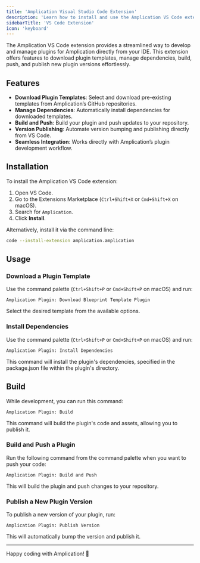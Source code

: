 ```yaml
---
title: 'Amplication Visual Studio Code Extension'
description: 'Learn how to install and use the Amplication VS Code extension to streamline plugin development.'
sidebarTitle: 'VS Code Extension'
icon: 'keyboard'
---
```


The Amplication VS Code extension provides a streamlined way to develop and manage plugins for Amplication directly from your IDE. This extension offers features to download plugin templates, manage dependencies, build, push, and publish new plugin versions effortlessly.

## Features

- **Download Plugin Templates**: Select and download pre-existing templates from Amplication’s GitHub repositories.
- **Manage Dependencies**: Automatically install dependencies for downloaded templates.
- **Build and Push**: Build your plugin and push updates to your repository.
- **Version Publishing**: Automate version bumping and publishing directly from VS Code.
- **Seamless Integration**: Works directly with Amplication’s plugin development workflow.

## Installation

To install the Amplication VS Code extension:

1. Open VS Code.
2. Go to the Extensions Marketplace (`Ctrl+Shift+X` or `Cmd+Shift+X` on macOS).
3. Search for `Amplication`.
4. Click **Install**.

Alternatively, install it via the command line:

```sh
code --install-extension amplication.amplication
```

## Usage

### Download a Plugin Template

Use the command palette (`Ctrl+Shift+P` or `Cmd+Shift+P` on macOS) and run:

```
Amplication Plugin: Download Blueprint Template Plugin
```

Select the desired template from the available options.

### Install Dependencies

Use the command palette (`Ctrl+Shift+P` or `Cmd+Shift+P` on macOS) and run:

```
Amplication Plugin: Install Dependencies
```

This command will install the plugin's dependencies, specified in the package.json file within the plugin's directory.

## Build

While development, you can run this command:

```
Amplication Plugin: Build
```

This command will build the plugin's code and assets, allowing you to publish it.

### Build and Push a Plugin

Run the following command from the command palette when you want to push your code:

```
Amplication Plugin: Build and Push
```

This will build the plugin and push changes to your repository.

### Publish a New Plugin Version

To publish a new version of your plugin, run:

```
Amplication Plugin: Publish Version
```

This will automatically bump the version and publish it.

---

Happy coding with Amplication! 🚀
